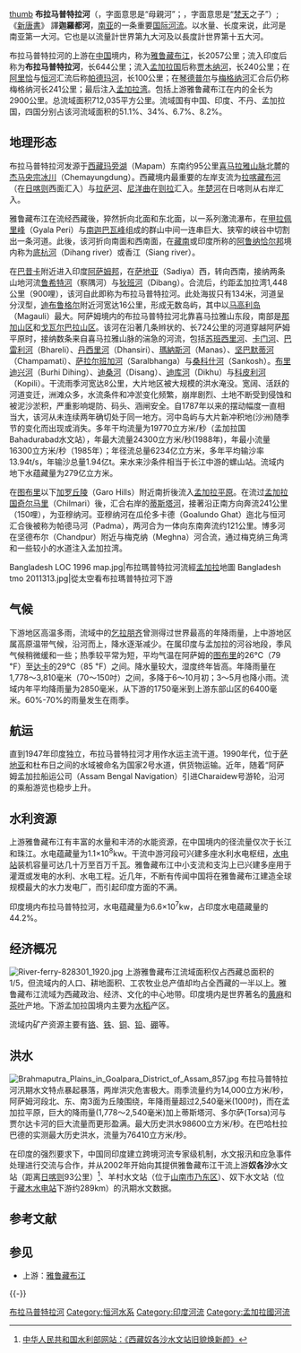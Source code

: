{{Geobox | 河流
<!-- *** Heading *** -->
| name = 布拉馬普特拉河
| native_name = {{lang|sa|ब्रह्मपुत्र}}
| other_name = [[雅魯藏布江|雅魯藏布江]]<br>[[贾木纳河|贾木纳河]]
| category =
| category_hide = 
| etymology = [[梵語|梵語]]中[[梵天|梵天]]（布拉馬）之子(普特拉）
| nickname =
<!-- *** Image *** -->
| image = Brahmaputra River Homeward bound.jpg
| image_size = 320
| image_caption = [[印度|印度]][[阿薩姆邦|阿薩姆邦]][[古瓦哈提|古瓦哈提]]附近的布拉馬普特拉河。
| image_alt =
<!-- *** Country etc. *** -->
| country = [[中華人民共和國|中華人民共和國]]
| country1 = [[印度|印度]]
| country2 = [[孟加拉國|孟加拉國]]
| state = [[阿薩姆邦|阿薩姆邦]]
| state1 = [[阿魯納恰爾邦|阿魯納恰爾邦]]
| region = [[西藏自治區|西藏自治區]]
| region_type = 
<!-- *** Family *** -->
| tributary_left = [[迪班河|迪班河]]
| tributary_left1 = [[魯西特河|魯西特河]]
| tributary_left2 = {{link-en|當希里河|Dhansiri River}} 
| tributary_left3 = {{link-en|可隆河|Kolong}}

| tributary_right = [[卡門河|卡門河]]
| tributary_right1 = [[瑪納斯河_(印度)|瑪納斯河]]
| tributary_right2 = {{link-en|萊達克河|Raidāk River}}
| tributary_right3 = {{link-en|賈達克河|Jaldhaka River}}
| tributary_right4 = [[提斯塔河|提斯塔河]]
| tributary_right5 = [[蘇班西里河|蘇班西里河]]
| city = [[古瓦哈提|古瓦哈提]]
<!-- *** Locations *** -->
| source = 杰马央宗冰川
| source_note = <ref>[http://www.cws.net.cn/riverdata/Search.asp?CWSNewsID=17986 《布拉馬普特拉河——雅魯藏布江》，世界江河數據庫，中國水利國際合作與科技網]</ref>
| source_location = [[喜馬拉雅山|喜馬拉雅山]]
| source_country = [[西藏|西藏]]
| source_elevation = 5210
| source_elevation_note =
| source_lat_d = 30
| source_lat_m = 23
| source_lat_NS = N
| source_long_d = 82
| source_long_m = 0
| source_long_EW = E
| source_coordinates_note =
| mouth = [[孟加拉灣|孟加拉灣]]
| mouth_location = [[恆河三角洲|恆河三角洲]]
| mouth_country = [[孟加拉國|孟加拉國]]
| mouth_elevation_imperial  = 0
| mouth_lat_d = 25
| mouth_lat_m = 13
| mouth_lat_s = 24
| mouth_lat_NS = N
| mouth_long_d = 89
| mouth_long_m = 41
| mouth_long_s = 41
| mouth_long_EW = E
| mouth_coordinates_note =
<!-- *** Dimensions *** -->
| length = 2900
| length_round = -1
| length_note = <ref name=britannica>[http://www.britannica.com/EBchecked/topic/77154/Brahmaputra-River/48053/Physical-features Brahmaputra River], Encyclopedia Britannica</ref>
| watershed = 712035
| watershed_round = -2
| discharge = 19800
| discharge_round = -2
| discharge_note =
| discharge_location =
| discharge_max = 100000
| discharge_min =
<!-- *** Maps *** -->
| map = Ganges-Brahmaputra-Meghna basins.jpg
| map_caption = 布拉馬普特拉河流域（紫色）、[[恆河|恆河]]流域（橘色）與[[梅克納河|梅克納河]]流域（綠色）
| map_size = 300
}}
[[文件:Brahmaputra-verlaufsgebiet.jpg|thumb]]
'''布拉马普特拉河'''（{{lang-der|Ji Chima或Chima jima}}，字面意思是“母親河”；{{lang-sa|ब्रह्मपुत्र|Brahmaputra}}，字面意思是“[[梵天|梵天]]之子”）;《[[新唐書|新唐書]]》 譯'''迦羅都河'''，[[南亚|南亚]]的一条重要[[国际河流|国际河流]]。以水量、长度来说，此河是南亚第一大河。它也是以流量計世界第九大河及以長度計世界第十五大河。

布拉马普特拉河的上游在[[中国|中国]]境内，称为[[雅鲁藏布江|雅鲁藏布江]]，长2057公里；流入印度后称为'''布拉马普特拉河'''，长644公里；流入[[孟加拉国|孟加拉国]]后称[[贾木纳河|贾木纳河]]，长240公里；在[[阿里恰|阿里恰]]与[[恒河|恒河]]汇流后称[[帕德玛河|帕德玛河]]，长100公里；在[[琴德普尔|琴德普尔]]与[[梅格纳河|梅格纳河]]汇合后仍称梅格纳河长241公里；最后注入[[孟加拉湾|孟加拉湾]]。包括上游雅鲁藏布江在内的全长为2900公里。总流域面积712,035平方公里。流域国有中国、印度、不丹、孟加拉国，四国分别占该河流域面积的51.1%、34%、6.7%、8.2%。

==地理形态==
布拉马普特拉河发源于[[西藏|西藏]][[玛旁湖|玛旁湖]]（Mapam）东南约95公里[[喜马拉雅山脉|喜马拉雅山脉]]北麓的[[杰马央宗冰川|杰马央宗冰川]]（Chemayungdung）。西藏境内最重要的左岸支流为[[拉喀藏布河|拉喀藏布河]]（在[[日喀则|日喀则]]西面汇入）与[[拉萨河|拉萨河]]、[[尼洋曲|尼洋曲]]在[[则拉|则拉]]汇入。[[年楚河|年楚河]]在日喀则从右岸汇入。

雅鲁藏布江在流经西藏後，猝然折向北面和东北面，以一系列激流瀑布，在[[甲拉佩里峰|甲拉佩里峰]]（Gyala Peri）与[[南迦巴瓦峰|南迦巴瓦峰]]组成的群山中间一连串巨大、狭窄的峡谷中切割出一条河道。此後，该河折向南面和西南面，在[[藏南地区|藏南]]或印度所称的[[阿鲁纳恰尔邦|阿鲁纳恰尔邦]]境内称为[[底杭河|底杭河]]（Dihang river）或香江（Siang river）。

在[[巴昔卡|巴昔卡]]附近进入印度[[阿萨姆邦|阿萨姆邦]]，在[[萨地亚|萨地亚]]（Sadiya）西，转向西南，接纳两条山地河流[[鲁希特河|鲁希特河]]（察隅河）与[[狄班河|狄班河]]（Dibang）。合流后，约距孟加拉湾1,448公里（900哩），该河自此即称为布拉马普特拉河。此处海拔只有134米，河道呈分汊型，[[迪布鲁格尔|迪布鲁格尔]]附近河宽达16公里，形成无数岛屿，其中以[[马高利岛|马高利岛]]（Magauli）最大。阿萨姆境内的布拉马普特拉河北靠喜马拉雅山东段，南部是[[那加山区|那加山区]]和[[戈瓦尔巴拉山区|戈瓦尔巴拉山区]]。该河在沿著几条辫状的、长724公里的河道穿越阿萨姆平原时，接纳数条来自喜马拉雅山脉的湍急的河流，包括[[苏班西里河|苏班西里河]]、[[卡门河|卡门河]]、[[巴雷利河|巴雷利河]]（Bhareli）、[[丹西里河|丹西里河]]（Dhansiri）、[[瑪納斯河_(印度)|瑪納斯河]]（Manas）、[[坚巴默蒂河|坚巴默蒂河]]（Champamati）、[[萨拉尔班加河|萨拉尔班加河]]（Saralbhanga）与[[桑科什河|桑科什河]]（Sankosh）。[[布里迪兴河|布里迪兴河]]（Burhi Dihing）、[[迪桑河|迪桑河]]（Disang）、[[迪库河|迪库河]]（Dikhu）与[[科皮利河|科皮利河]]（Kopili）。干流雨季河宽达8公里，大片地区被大规模的洪水淹没。宽阔、活跃的河道变迁，洲滩众多，水流条件和冲淤变化频繁，崩岸剧烈、土地不断受到侵蚀和被泥沙淤积，严重影响堤防、码头、涵闸安全。自1787年以来的摆动幅度一直相当大，该河从未连续两年确切处于同一地方。河中岛屿与大片新冲积地(沙洲)随季节的变化而出现或消失。多年干均流量为19770立方米/秒（孟加拉国Bahadurabad水文站），年最大流量24300立方米/秒(1988年)，年最小流量16300立方米/秒（1985年）；年径流总量6234亿立方米，多年平均输沙率13.94t/s，年输沙总量1.94亿t。来水来沙条件相当于长江中游的螺山站。流域内地下水蕴藏量为279亿立方米。

在[[图布里|图布里]]以下[[加罗丘陵|加罗丘陵]]（Garo Hills）附近南折後流入[[孟加拉平原|孟加拉平原]]。在流过[[孟加拉国|孟加拉国]][[奇尔马里|奇尔马里]]（Chilmari）後，汇合右岸的[[蒂斯塔河|蒂斯塔河]]，接著沿正南方向奔流241公里（150哩），为亚穆纳河。亚穆纳河在瓜伦多卡德（Goalundo Ghat）迤北与恒河汇合後被称为帕德马河（Padma），两河合为一体向东南奔流约121公里。博多河在坚德布尔（Chandpur）附近与梅克纳（Meghna）河合流，通过梅克纳三角湾和一些较小的水道注入孟加拉湾。

<gallery>
Bangladesh LOC 1996 map.jpg|布拉瑪普特拉河流經[[孟加拉|孟加拉]]地圖
Bangladesh tmo 2011313.jpg|從太空看布拉瑪普特拉河下游
</gallery>

==气候==
下游地区高温多雨，流域中的[[乞拉朋齐|乞拉朋齐]]曾测得过世界最高的年降雨量，上中游地区属高原温带气候，沿河而上，降水逐渐减少。在属印度与孟加拉的河谷地段，季风气候稍微缓和一些；热季较平常为短，平均气温在阿萨姆的[[图布里|图布里]]的26℃（79 ℉）至[[达卡|达卡]]的29℃（85 ℉）之间。降水量较大，湿度终年皆高。年降雨量在1,778～3,810毫米（70～150吋）之间，多降于6～10月初；3～5月也降小雨。流域内年平均降雨量为2850毫米，从下游的1750毫米到上游东部山区的6400毫米。60%-70%的雨量发生在雨季。

== 航运 ==
直到1947年印度独立，布拉马普特拉河才用作水运主流干道。1990年代，位于[[萨地亚|萨地亚]]和杜布日之间的水域被命名为国家2号水道，供货物运输。近年，随着“阿萨姆孟加拉船运公司（Assam Bengal Navigation）引进Charaidew号游轮，沿河的乘船游览也稳步上升。

==水利资源==
{{seealso|雅鲁藏布江}}
上游雅鲁藏布江有丰富的水量和丰沛的水能资源，在中国境内的径流量仅次于长江和珠江。水电蕴藏量为1.1×10<sup>8</sup>kw。干流中游河段可兴建多座水利水电枢纽，[[水电站|水电站]]装机容量可达几十万至百万千瓦。雅鲁藏布江中小支流和支沟上已兴建多座用于灌溉或发电的水利、水电工程。近几年，不断有传闻中国将在雅鲁藏布江建造全球规模最大的水力发电厂，而引起印度方面的不满。

印度境内布拉马普特拉河，水电蕴藏量为6.6×10<sup>7</sup>kw，占印度水电蕴藏量的44.2%。

==经济概况==
[[File:River-ferry-828301_1920.jpg|thumb]]
上游雅鲁藏布江流域面积仅占西藏总面积的1/5，但流域内的人口、耕地面积、工农牧业总产值却均占全西藏的一半以上。雅鲁藏布江流域为西藏政治、经济、文化的中心地带。印度境内是世界著名的[[黄麻|黄麻]]和[[茶叶|茶叶]]产地。下游孟加拉国境内主要为[[水稻|水稻]]产区。

流域内矿产资源主要有[[铬|铬]]、[[铁|铁]]、[[铜|铜]]、[[铅|铅]]、[[硼|硼]]等。

==洪水==
[[File:Brahmaputra_Plains_in_Goalpara_District_of_Assam_857.jpg|thumb]]
布拉马普特拉河汛期水文特点暴起暴落，两岸洪灾危害极大。雨季流量约为14,000立方米/秒，阿萨姆河段北、东、南3面为丘陵围绕，年降雨量超过2,540毫米(100吋)，而在孟加拉平原，巨大的降雨量(1,778～2,540毫米)加上蒂斯塔河、多尔萨(Torsa)河与贾尔达卡河的巨大流量而更形盈满。最大历史洪水98600立方米/秒。在巴哈杜拉巴德的实测最大历史洪水，流量为76410立方米/秒。

在印度的强烈要求下，中国同印度建立跨境河流专家级机制，水文报汛和应急事件处理进行交流与合作，并从2002年开始向其提供雅鲁藏布江干流上游'''奴各沙'''水文站（距离[[日喀则|日喀则]]93公里）<ref>[http://www.mwr.gov.cn/slzx/slyw/tpxw/200912/t20091225_161651.html 中华人民共和国水利部网站：《西藏奴各沙水文站旧貌焕新颜》]{{Dead link|date=2019年12月 |bot=InternetArchiveBot |fix-attempted=yes }}</ref>、羊村水文站（位于[[山南市|山南市]][[乃东区|乃东区]]）、奴下水文站（位于[[藏木水电站|藏木水电站]]下游约289km）的汛期水文数据。 
== 参考文献 ==
{{Reflist}}

== 参见 ==
* 上游：[[雅鲁藏布江|雅鲁藏布江]]

{{-}}
{{南亞水文}}

{{Authority control}}
[[Category:布拉马普特拉河|]]
[[Category:恒河水系|Category:恒河水系]]
[[Category:印度河流|Category:印度河流]]
[[Category:孟加拉國河流|Category:孟加拉國河流]]